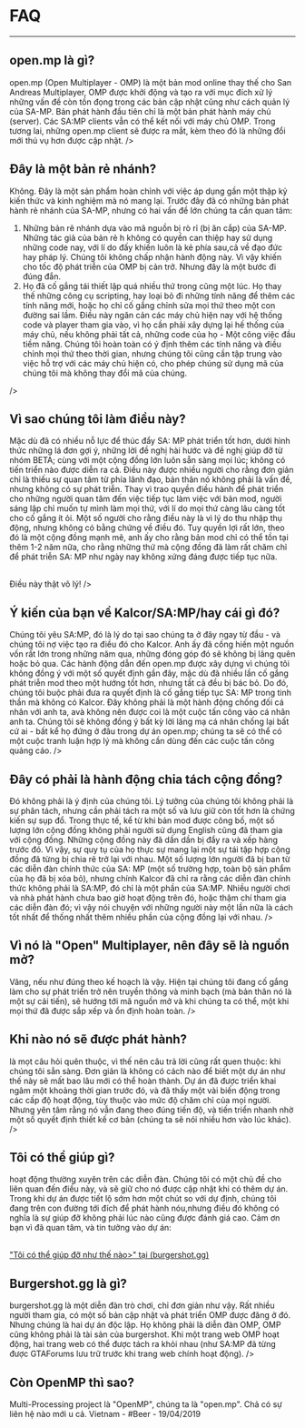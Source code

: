 <h1>FAQ</h1>

<hr />
<h2>open.mp là gì?</h2>

open.mp (Open Multiplayer - OMP) là một bản mod online thay thế cho San Andreas Multiplayer, OMP
được khởi động và tạo ra với mục đích xử lý những vấn đề còn tồn đọng trong các bản cập nhật cũng
như cách quản lý của SA-MP. Bản phát hành đầu tiên chỉ là một bản phát hành máy chủ (server). Các
SA:MP clients vẫn có thể kết nối với máy chủ OMP. Trong tương lai, những open.mp client sẽ được ra
mắt, kèm theo đó là những đổi mới thú vụ hơn được cập nhật. /> <h2>Đây là một bản rẻ nhánh?</h2>

Không. Đây là một sản phẩm hoàn chỉnh với việc áp dụng gần một thập kỷ kiến thức và kinh nghiệm mà
nó mang lại. Trước đây đã có những bản phát hành rẻ nhánh của SA-MP, nhưng có hai vấn đề lớn chúng
ta cần quan tâm:

<ol>
<li>
Những bản rẽ nhánh dựa vào mã nguồn bị rò rỉ (bị ăn cắp) của SA-MP. Những tác giả của bản rẻ
h không có quyền can thiệp hay sử dụng những code nay, với lí do đấy khiến luôn là kẻ
phía sau,cả về đạo đức hay pháp lý. Chúng tôi không chấp nhận hành động này. Vì vậy khiến
cho tốc độ phát triễn của OMP bị cản trở. Nhưng đây là một bước đi đúng đắn.
</li>
<li>
Họ đã cố gắng tái thiết lập quá nhiều thứ trong cũng một lúc. Họ thay thế những công cụ
scripting, hay loại bỏ đi những tính năng để thêm các tính năng mới, hoặc họ chỉ cố gắng
chỉnh sửa mọi thứ theo một con đường sai lầm. Điều này ngăn cản các máy chủ hiện nay với hệ
thống code và player tham gia vào, vì họ cần phải xây dựng lại hế thống của máy chủ, nếu
không phải tất cả, những code của họ - Một công việc đầu tiềm năng. Chúng tôi hoàn toàn có ý
định thêm các tính năng và điều chỉnh mọi thứ theo thời gian, nhưng chúng tôi cũng cần tập
trung vào việc hỗ trợ với các máy chủ hiện có, cho phép chúng sử dụng mã của chúng tôi mà
không thay đổi mã của chúng.
</li>
</ol>
 />
<h2>Vì sao chúng tôi làm điều này?</h2>

Mặc dù đã có nhiều nỗ lực để thúc đẩy SA: MP phát triển tốt hơn, dưới hình thức những lá đơn gợi ý,
những lời đề nghị hài hước và đề nghị giúp đỡ từ nhóm BETA; cùng với một cộng đồng lớn luôn sẵn sàng
mọi lúc; không có tiến triển nào được diễn ra cả. Điều này được nhiều người cho rằng đơn giản chỉ là
thiếu sự quan tâm từ phía lãnh đạo, bản thân nó không phải là vấn đề, nhưng không có sự phát triễn.
Thay vì trao quyền điều hành để phát triển cho những người quan tâm đến việc tiếp tục làm việc với
bản mod, người sáng lập chỉ muốn tự mình làm mọi thứ, với lí do mọi thứ càng lâu càng tốt cho cố
gắng ít ỏi. Một số người cho rằng điều này là vì lý do thu nhập thụ động, nhưng không có bằng chứng
về điều đó. Tuy quyền lợi rất lớn, theo đó là một cộng đồng mạnh mẽ, anh ấy cho rằng bản mod chỉ có
thể tồn tại thêm 1-2 năm nữa, cho rằng những thứ mà cộng đồng đã làm rất chăm chỉ để phát triễn SA:
MP như ngày nay không xứng đáng được tiếp tục nữa.

>

<br />
Điều này thật vô lý!
 />
<h2>Ý kiến của bạn về Kalcor/SA:MP/hay cái gì đó?</h2>

Chúng tôi yêu SA:MP, đó là lý do tại sao chúng ta ở đây ngay từ đầu - và chúng tôi nợ việc tạo ra
điều đó cho Kalcor. Anh ấy đã cống hiến một nguồn vốn rất lớn trong những năm qua, những đóng góp đó
sẽ không bị lãng quên hoặc bỏ qua. Các hành động dẫn đến open.mp được xây dựng vì chúng tôi không
đồng ý với một số quyết định gần đây, mặc dù đã nhiều lần cố gắng phát triễn mod theo một hướng tốt
hơn, nhưng tất cả đều bị bác bỏ. Do đó, chúng tôi buộc phải đưa ra quyết định là cố gắng tiếp tục
SA: MP trong tinh thần mà không có Kalcor. Đây không phải là một hành động chống đối cá nhân với anh
ta, avà không nên được coi là một cuộc tấn công vào cá nhân anh ta. Chúng tôi sẽ không đồng ý bất kỳ
lời lăng mạ cá nhân chống lại bất cứ ai - bất kể họ đứng ở đâu trong dự án open.mp; chúng ta sẽ có
thể có một cuộc tranh luận hợp lý mà không cần dùng đến các cuộc tấn công quảng cáo. /> <h2>Đây có
phải là hành động chia tách cộng đồng?</h2>

Đó không phải là ý định của chúng tôi. Lý tưởng của chúng tôi không phải là sự phân tách, nhưng cần
phải tách ra một số và lưu giữ còn tốt hơn là chứng kiến sự sụp đổ. Trong thực tế, kể từ khi bản mod
được công bố, một số lượng lớn cộng đồng không phải người sử dụng English cũng đã tham gia với cộng
đồng. Những cộng đồng này đã dần dần bị đẩy ra và xếp hàng trước đó. Vì vậy, sự quy tụ của họ thực
sự mang lại một sự tái tập hợp cộng đồng đã từng bị chia rẽ trở lại với nhau. Một số lượng lớn người
đã bị ban từ các diễn đàn chính thức của SA: MP (một số trường hợp, toàn bộ sản phẩm của họ đã bị
xóa bỏ), nhưng chính Kalcor đã chỉ ra rằng các diễn đàn chính thức không phải là SA:MP, đó chỉ là
một phần của SA:MP. Nhiều người chơi và nhà phát hành chưa bao giờ hoạt động trên đó, hoặc thậm chí
tham gia các diễn đàn đó; vì vậy nói chuyện với những người này một lần nữa là cách tốt nhất để
thống nhất thêm nhiều phần của cộng đồng lại với nhau. /> <h2>Vì nó là "Open" Multiplayer, nên đây
sẽ là nguồn mở?</h2>

Vâng, nếu như đúng theo kế hoạch là vậy. Hiện tại chúng tôi đang cố gắng làm cho sự phát triển trở
nên truyền thông và minh bạch (mà bản thân nó là một sự cải tiến), sẽ hướng tới mã nguồn mở và khi
chúng ta có thể, một khi mọi thứ đã được sắp xếp và ổn định hoàn toàn. /> <h2>Khi nào nó sẽ được
phát hành?</h2>

là mọt câu hỏi quên thuộc, vì thế nên câu trả lời cũng rất quen thuộc: khi chúng tôi sẳn sàng. Đơn
giản là không có cách nào để biết một dự án như thế này sẽ mất bao lâu mới có thể hoàn thành. Dự án
đã được triển khai ngâm một khoảng thời gian trước đó, và đã thấy một vài biến động trong các cấp độ
hoạt động, tùy thuộc vào mức độ chăm chỉ của mọi người. Nhưng yên tâm rằng nó vẫn đang theo đúng
tiến độ, và tiến triển nhanh nhờ một số quyết định thiết kế cơ bản (chúng ta sẽ nói nhiều hơn vào
lúc khác). /> <h2>Tôi có thể giúp gì?</h2>

hoạt động thường xuyên trên các diễn đàn. Chúng tôi có một chủ đề cho liên quan đến điều này, và sẽ
giữ cho nó được cập nhật khi có thêm dự án. Trong khi dự án được tiết lộ sớm hơn một chút so với dự
định, chúng tôi đang trên con đường tới đích để phát hành nóu,nhưng điều đó không có nghĩa là sự
giúp đỡ không phải lúc nào cũng được đánh giá cao. Cảm ơn bạn vì đã quan tâm, và tin tưởng vào dự
án:

<br />
<a href="https://www.burgershot.gg/showthread.php?tid=99">
<u>"Tôi có thể giúp đỡ như thế nào>" tại (burgershot.gg)</u>
</a>

<h2>Burgershot.gg là gì?</h2>

burgershot.gg là một diễn đàn trò chơi, chỉ đơn giản như vậy. Rất nhiều người tham gia, có một số
bản cập nhật và phát triển OMP được đăng ở đó. Nhưng chúng là hai dự án độc lập. Họ không phải là
diễn đàn OMP, OMP cũng không phải là tài sản của burgershot. Khi một trang web OMP hoạt động, hai
trang web có thể được tách ra khỏi nhau (như SA:MP đã từng được GTAForums lưu trữ trước khi trang
web chính hoạt động). /> <h2>Còn OpenMP thì sao?</h2>

Multi-Processing project là "OpenMP", chúng ta là "open.mp". Chả có sự liên hệ nào mới u cả.
Vietnam - #Beer - 19/04/2019
